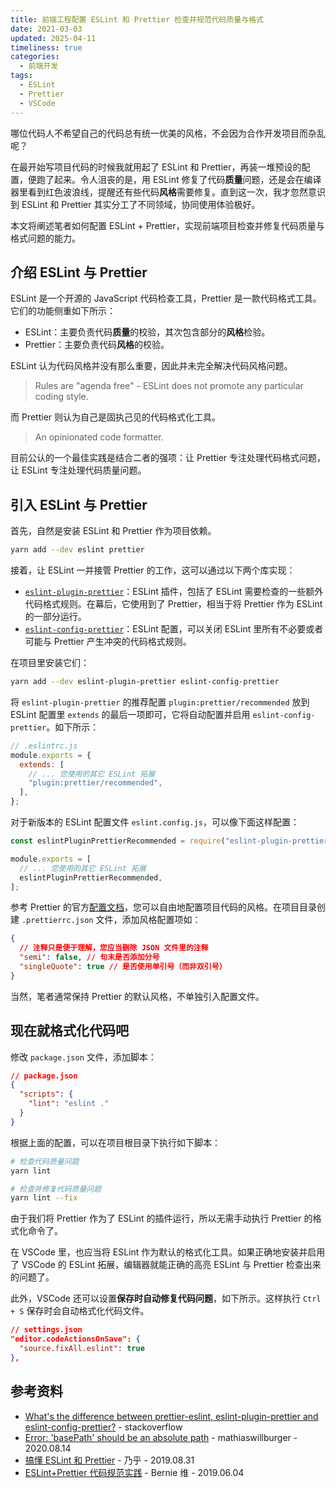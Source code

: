 ```yaml
---
title: 前端工程配置 ESLint 和 Prettier 检查并规范代码质量与格式
date: 2021-03-03
updated: 2025-04-11
timeliness: true
categories:
  - 前端开发
tags:
  - ESLint
  - Prettier
  - VSCode
---
```


哪位代码人不希望自己的代码总有统一优美的风格，不会因为合作开发项目而杂乱呢？

在最开始写项目代码的时候我就用起了 ESLint 和 Prettier，再装一堆预设的配置，便跑了起来。令人沮丧的是，用 ESLint 修复了代码**质量**问题，还是会在编译器里看到红色波浪线，提醒还有些代码**风格**需要修复。直到这一次，我才忽然意识到 ESLint 和 Prettier 其实分工了不同领域，协同使用体验极好。

本文将阐述笔者如何配置 ESLint + Prettier，实现前端项目检查并修复代码质量与格式问题的能力。

## 介绍 ESLint 与 Prettier

ESLint 是一个开源的 JavaScript 代码检查工具，Prettier 是一款代码格式工具。它们的功能侧重如下所示：

- ESLint：主要负责代码**质量**的校验，其次包含部分的**风格**检验。
- Prettier：主要负责代码**风格**的校验。

ESLint 认为代码风格并没有那么重要，因此并未完全解决代码风格问题。

> Rules are "agenda free" - ESLint does not promote any particular coding style.

而 Prettier 则认为自己是固执己见的代码格式化工具。

> An opinionated code formatter.

目前公认的一个最佳实践是结合二者的强项：让 Prettier 专注处理代码格式问题，让 ESLint 专注处理代码质量问题。

## 引入 ESLint 与 Prettier

首先，自然是安装 ESLint 和 Prettier 作为项目依赖。

```bash
yarn add --dev eslint prettier
```

接着，让 ESLint 一并接管 Prettier 的工作，这可以通过以下两个库实现：

- [`eslint-plugin-prettier`](https://github.com/prettier/eslint-plugin-prettier)：ESLint 插件，包括了 ESLint 需要检查的一些额外代码格式规则。在幕后，它使用到了 Prettier，相当于将 Prettier 作为 ESLint 的一部分运行。
- [`eslint-config-prettier`](https://github.com/prettier/eslint-config-prettier)：ESLint 配置，可以关闭 ESLint 里所有不必要或者可能与 Prettier 产生冲突的代码格式规则。

在项目里安装它们：

```bash
yarn add --dev eslint-plugin-prettier eslint-config-prettier
```

将 `eslint-plugin-prettier` 的推荐配置 `plugin:prettier/recommended` 放到 ESLint 配置里 `extends` 的最后一项即可，它将自动配置并启用 `eslint-config-prettier`。如下所示：

```js
// .eslintrc.js
module.exports = {
  extends: [
    // ... 您使用的其它 ESLint 拓展
    "plugin:prettier/recommended",
  ],
};
```

对于新版本的 ESLint 配置文件 `eslint.config.js`，可以像下面这样配置：

```js
const eslintPluginPrettierRecommended = require("eslint-plugin-prettier/recommended");

module.exports = [
  // ... 您使用的其它 ESLint 拓展
  eslintPluginPrettierRecommended,
];
```

参考 Prettier 的官方[配置文档](https://prettier.io/docs/options.html)，您可以自由地配置项目代码的风格。在项目目录创建 `.prettierrc.json` 文件，添加风格配置项如：

```json
{
  // 注释只是便于理解，您应当删除 JSON 文件里的注释
  "semi": false, // 句末是否添加分号
  "singleQuote": true // 是否使用单引号（而非双引号）
}
```

当然，笔者通常保持 Prettier 的默认风格，不单独引入配置文件。

## 现在就格式化代码吧

修改 `package.json` 文件，添加脚本：

```json
// package.json
{
  "scripts": {
    "lint": "eslint ."
  }
}
```

根据上面的配置，可以在项目根目录下执行如下脚本：

```bash
# 检查代码质量问题
yarn lint

# 检查并修复代码质量问题
yarn lint --fix
```

由于我们将 Prettier 作为了 ESLint 的插件运行，所以无需手动执行 Prettier 的格式化命令了。

在 VSCode 里，也应当将 ESLint 作为默认的格式化工具。如果正确地安装并启用了 VSCode 的 ESLint 拓展，编辑器就能正确的高亮 ESLint 与 Prettier 检查出来的问题了。

此外，VSCode 还可以设置**保存时自动修复代码问题**，如下所示。这样执行 `Ctrl + S` 保存时会自动格式化代码文件。

```json
// settings.json
"editor.codeActionsOnSave": {
  "source.fixAll.eslint": true
},
```

## 参考资料

- [What's the difference between prettier-eslint, eslint-plugin-prettier and eslint-config-prettier?](https://stackoverflow.com/questions/44690308/whats-the-difference-between-prettier-eslint-eslint-plugin-prettier-and-eslint) - stackoverflow
- [Error: 'basePath' should be an absolute path](https://github.com/prettier/prettier-eslint-cli/issues/208#issuecomment-673631308) - mathiaswillburger - 2020.08.14
- [搞懂 ESLint 和 Prettier](https://zhuanlan.zhihu.com/p/80574300) - 乃乎 - 2019.08.31
- [ESLint+Prettier 代码规范实践](https://www.jianshu.com/p/dd07cca0a48e) - Bernie 维 - 2019.06.04
